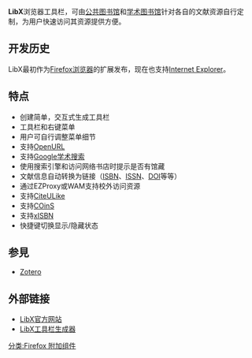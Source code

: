 {{Unreferenced|time=2020-08-21T09:43:24+00:00}}
{{NoteTA|G1=IT}}
'''LibX'''浏览器工具栏，可由[[公共图书馆|公共图书馆]]和[[学术图书馆|学术图书馆]]针对各自的文献资源自行定制，为用户快速访问其资源提供方便。

==开发历史==
LibX最初作为[[Firefox瀏覽器|Firefox浏览器]]的扩展发布，现在也支持[[Internet_Explorer|Internet Explorer]]。

==特点==
* 创建简单，交互式生成工具栏
* 工具栏和右键菜单
* 用户可自行调整菜单细节
* 支持[[OpenURL|OpenURL]]
* 支持[[Google学术搜索|Google学术搜索]]
* 使用搜索引擎和访问网络书店时提示是否有馆藏
* 文献信息自动转换为链接（[[国际标准书号|ISBN]]、[[國際標準期刊號|ISSN]]、[[DOI|DOI]]等等）
* 通过EZProxy或WAM支持校外访问资源
* 支持[[CiteULike|CiteULike]]
* 支持[[COinS|COinS]]
* 支持[[xISBN|xISBN]]
* 快捷键切换显示/隐藏状态

==参見==
*[[Zotero|Zotero]]

==外部链接==
*[http://www.libx.org/ LibX官方网站] {{Wayback|url=http://www.libx.org/ |date=20201127015717 }}
*[http://www.libx.org/editionbuilder LibX工具栏生成器] {{Wayback|url=http://www.libx.org/editionbuilder |date=20080724040610 }}

[[分类:Firefox_附加组件|分类:Firefox 附加组件]]